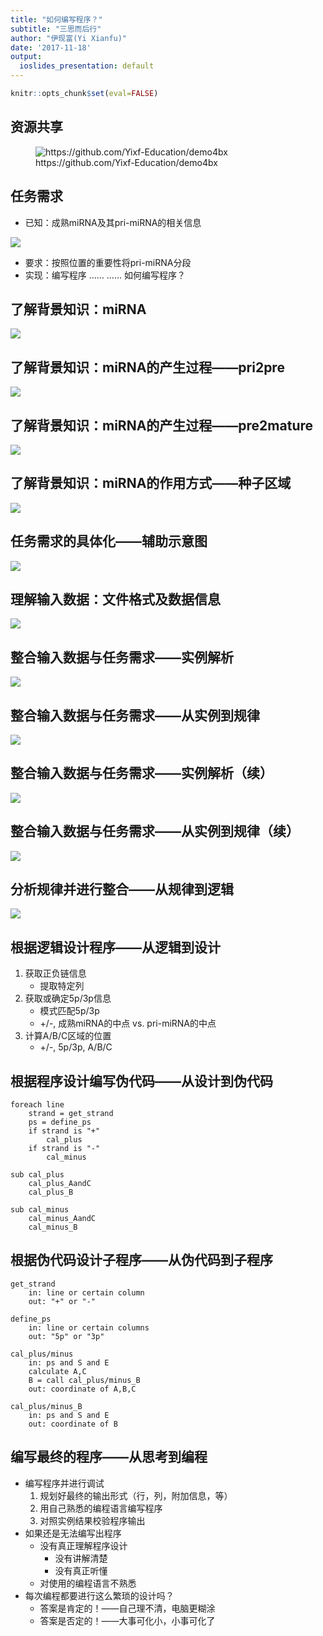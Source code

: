 ```yaml
---
title: "如何编写程序？"
subtitle: "三思而后行"
author: "伊现富(Yi Xianfu)"
date: '2017-11-18'
output:
  ioslides_presentation: default
---
```


```r
knitr::opts_chunk$set(eval=FALSE)
```


## 资源共享
![https://github.com/Yixf-Education/demo4bx](figures/qrcode.png)

## 任务需求
- 已知：成熟miRNA及其pri-miRNA的相关信息

![](figures/miRNA_pri_mature_xls.png)

- 要求：按照位置的重要性将pri-miRNA分段
- 实现：编写程序 …… …… 如何编写程序？

## 了解背景知识：miRNA
![](figures/miRNA_biogenesis.png)

## 了解背景知识：miRNA的产生过程——pri2pre
![](figures/pri2pre.png)

## 了解背景知识：miRNA的产生过程——pre2mature
![](figures/pre2mature.png)

## 了解背景知识：miRNA的作用方式——种子区域
![](figures/seed.png)

## 任务需求的具体化——辅助示意图
![](figures/miRNA_regions.png)

## 理解输入数据：文件格式及数据信息
![](figures/miRNA_pri_mature.png)

## 整合输入数据与任务需求——实例解析
![](figures/regions_plus1.png)

## 整合输入数据与任务需求——从实例到规律
![](figures/regions_plus2.png)

## 整合输入数据与任务需求——实例解析（续）
![](figures/regions_minus1.png)

## 整合输入数据与任务需求——从实例到规律（续）
![](figures/regions_minus2.png)

## 分析规律并进行整合——从规律到逻辑
![](figures/logic.png)

## 根据逻辑设计程序——从逻辑到设计
1. 获取正负链信息
     - 提取特定列
2. 获取或确定5p/3p信息
     - 模式匹配5p/3p
     - +/-, 成熟miRNA的中点 vs. pri-miRNA的中点
3. 计算A/B/C区域的位置
     - +/-, 5p/3p, A/B/C

## 根据程序设计编写伪代码——从设计到伪代码
```
foreach line
    strand = get_strand
    ps = define_ps
    if strand is "+"
        cal_plus
    if strand is "-"
        cal_minus

sub cal_plus
    cal_plus_AandC
    cal_plus_B

sub cal_minus
    cal_minus_AandC
    cal_minus_B
```

## 根据伪代码设计子程序——从伪代码到子程序
```
get_strand
    in: line or certain column
    out: "+" or "-"

define_ps
    in: line or certain columns
    out: "5p" or "3p"

cal_plus/minus
    in: ps and S and E
    calculate A,C
    B = call cal_plus/minus_B
    out: coordinate of A,B,C

cal_plus/minus_B
    in: ps and S and E
    out: coordinate of B
```

## 编写最终的程序——从思考到编程
- 编写程序并进行调试
    1. 规划好最终的输出形式（行，列，附加信息，等）
    2. 用自己熟悉的编程语言编写程序
    3. 对照实例结果校验程序输出
- 如果还是无法编写出程序
    - 没有真正理解程序设计
        - 没有讲解清楚
        - 没有真正听懂
    - 对使用的编程语言不熟悉
- 每次编程都要进行这么繁琐的设计吗？
    - 答案是肯定的！——自己理不清，电脑更糊涂
    - 答案是否定的！——大事可化小，小事可化了

